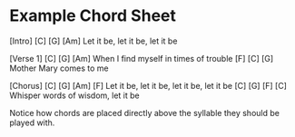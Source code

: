 
# Example Chord Sheet

<ChordSheet>
[Intro]
[C]      [G]      [Am]
Let it be, let it be, let it be

[Verse 1]
[C]             [G]               [Am]
When I find myself in times of trouble
[F]             [C]               [G]
Mother Mary comes to me

[Chorus]
[C]        [G]        [Am]        [F]
Let it be, let it be, let it be, let it be
[C]                 [G]              [F]  [C]
Whisper words of wisdom, let it be
</ChordSheet>

Notice how chords are placed directly above the syllable they should be played with.
